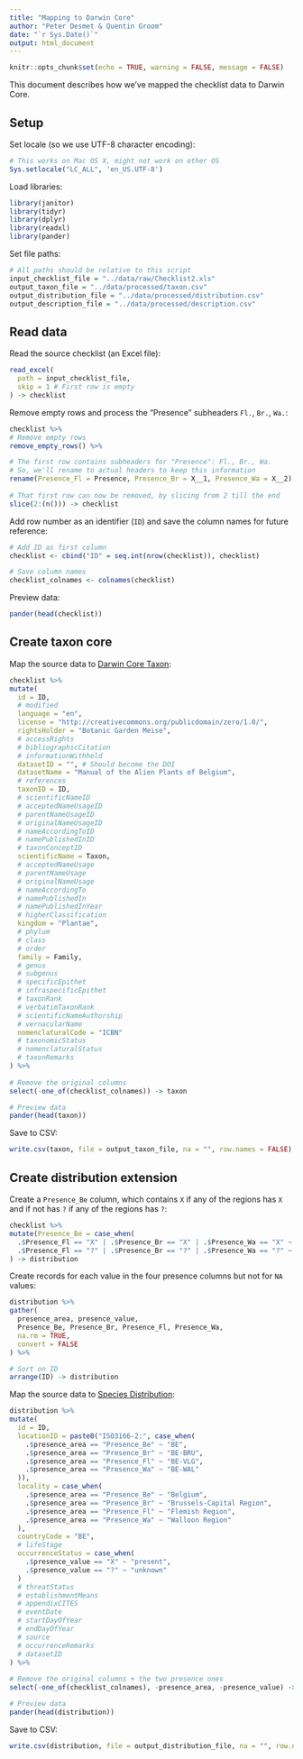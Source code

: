 ```yaml
---
title: "Mapping to Darwin Core"
author: "Peter Desmet & Quentin Groom"
date: "`r Sys.Date()`"
output: html_document
---
```


```r
knitr::opts_chunk$set(echo = TRUE, warning = FALSE, message = FALSE)
```

This document describes how we've mapped the checklist data to Darwin Core.

## Setup

Set locale (so we use UTF-8 character encoding):

```r
# This works on Mac OS X, might not work on other OS
Sys.setlocale("LC_ALL", 'en_US.UTF-8')
```

Load libraries:

```r
library(janitor)
library(tidyr)
library(dplyr)
library(readxl)
library(pander)
```

Set file paths:

```r
# All paths should be relative to this script
input_checklist_file = "../data/raw/Checklist2.xls"
output_taxon_file = "../data/processed/taxon.csv"
output_distribution_file = "../data/processed/distribution.csv"
output_description_file = "../data/processed/description.csv"
```

## Read data

Read the source checklist (an Excel file):

```r
read_excel(
  path = input_checklist_file,
  skip = 1 # First row is empty
) -> checklist
```

Remove empty rows and process the "Presence" subheaders `Fl.`, `Br.`, `Wa.`:

```r
checklist %>%
# Remove empty rows
remove_empty_rows() %>%

# The first row contains subheaders for "Presence": Fl., Br., Wa.
# So, we'll rename to actual headers to keep this information
rename(Presence_Fl = Presence, Presence_Br = X__1, Presence_Wa = X__2) %>%
  
# That first row can now be removed, by slicing from 2 till the end
slice(2:(n())) -> checklist
```

Add row number as an identifier (`ID`) and save the column names for future reference:

```r
# Add ID as first column
checklist <- cbind("ID" = seq.int(nrow(checklist)), checklist)

# Save column names
checklist_colnames <- colnames(checklist)
```

Preview data:

```r
pander(head(checklist))
```

## Create taxon core

Map the source data to [Darwin Core Taxon](http://rs.gbif.org/core/dwc_taxon_2015-04-24.xml):

```r
checklist %>%
mutate(
  id = ID,
  # modified
  language = "en",
  license = "http://creativecommons.org/publicdomain/zero/1.0/",
  rightsHolder = "Botanic Garden Meise",
  # accessRights
  # bibliographicCitation
  # informationWithheld
  datasetID = "", # Should become the DOI
  datasetName = "Manual of the Alien Plants of Belgium", 
  # references
  taxonID = ID,
  # scientificNameID
  # acceptedNameUsageID
  # parentNameUsageID
  # originalNameUsageID
  # nameAccordingToID
  # namePublishedInID
  # taxonConceptID
  scientificName = Taxon,
  # acceptedNameUsage
  # parentNameUsage
  # originalNameUsage
  # nameAccordingTo
  # namePublishedIn
  # namePublishedInYear
  # higherClassification
  kingdom = "Plantae",
  # phylum
  # class
  # order
  family = Family,
  # genus
  # subgenus
  # specificEpithet
  # infraspecificEpithet
  # taxonRank
  # verbatimTaxonRank
  # scientificNameAuthorship
  # vernacularName
  nomenclaturalCode = "ICBN"
  # taxonomicStatus
  # nomenclaturalStatus
  # taxonRemarks
) %>%
  
# Remove the original columns
select(-one_of(checklist_colnames)) -> taxon

# Preview data
pander(head(taxon))
```

Save to CSV:

```r
write.csv(taxon, file = output_taxon_file, na = "", row.names = FALSE)
```

## Create distribution extension

Create a `Presence_Be` column, which contains `X` if any of the regions has `X` and if not has `?` if any of the regions has `?`:

```r
checklist %>%
mutate(Presence_Be = case_when(
  .$Presence_Fl == "X" | .$Presence_Br == "X" | .$Presence_Wa == "X" ~ "X",
  .$Presence_Fl == "?" | .$Presence_Br == "?" | .$Presence_Wa == "?" ~ "?")
) -> distribution
```

Create records for each value in the four presence columns but not for `NA` values:

```r
distribution %>%
gather(
  presence_area, presence_value,
  Presence_Be, Presence_Br, Presence_Fl, Presence_Wa,
  na.rm = TRUE,
  convert = FALSE
) %>%

# Sort on ID
arrange(ID) -> distribution
```

Map the source data to [Species Distribution](http://rs.gbif.org/extension/gbif/1.0/distribution.xml):

```r
distribution %>%
mutate(
  id = ID,
  locationID = paste0("ISO3166-2:", case_when(
    .$presence_area == "Presence_Be" ~ "BE",
    .$presence_area == "Presence_Br" ~ "BE-BRU",
    .$presence_area == "Presence_Fl" ~ "BE-VLG",
    .$presence_area == "Presence_Wa" ~ "BE-WAL"
  )),
  locality = case_when(
    .$presence_area == "Presence_Be" ~ "Belgium",
    .$presence_area == "Presence_Br" ~ "Brussels-Capital Region",
    .$presence_area == "Presence_Fl" ~ "Flemish Region",
    .$presence_area == "Presence_Wa" ~ "Walloon Region"
  ),
  countryCode = "BE",
  # lifeStage
  occurrenceStatus = case_when(
    .$presence_value == "X" ~ "present",
    .$presence_value == "?" ~ "unknown"
  )
  # threatStatus
  # establishmentMeans
  # appendixCITES
  # eventDate
  # startDayOfYear
  # endDayOfYear
  # source
  # occurrenceRemarks
  # datasetID
) %>%
  
# Remove the original columns + the two presence ones
select(-one_of(checklist_colnames), -presence_area, -presence_value) -> distribution

# Preview data
pander(head(distribution))
```

Save to CSV:

```r
write.csv(distribution, file = output_distribution_file, na = "", row.names = FALSE)
```

